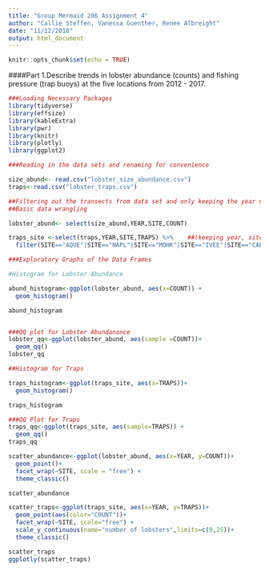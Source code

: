 ```yaml
---
title: "Group Mermaid 206 Assignment 4"
author: "Callie Steffen, Vanessa Guenther, Renee Albreight"
date: "11/12/2018"
output: html_document
---
```


```r
knitr::opts_chunk$set(echo = TRUE)
```

####Part 1.Describe trends in lobster abundance (counts) and fishing pressure (trap buoys) at the five locations from 2012 - 2017. 

```r
###Loading Necessary Packages
library(tidyverse)
library(effsize)
library(kableExtra)
library(pwr)
library(knitr)
library(plotly)
library(ggplot2)

###Reading in the data sets and renaming for convenience

size_abund<- read.csv("lobster_size_abundance.csv")
traps<-read.csv("lobster_traps.csv")

##Filtering out the transects from data set and only keeping the year not month(keeping year, site, count)
##Basic data wrangling

lobster_abund<- select(size_abund,YEAR,SITE,COUNT)

traps_site <-select(traps,YEAR,SITE,TRAPS) %>%    ##(keeping year, site, traps)
  filter(SITE=="AQUE"|SITE=="NAPL"|SITE=="MOHK"|SITE=="IVEE"|SITE=="CARP") ###Filtering for the 5 sites we are looking at

###Exploratory Graphs of the Data Frames

#Histogram for Lobster Abundance

abund_histogram<-ggplot(lobster_abund, aes(x=COUNT)) +
  geom_histogram() 

abund_histogram


###QQ plot for Lobster Abundanance
lobster_qq<-ggplot(lobster_abund, aes(sample =COUNT))+
  geom_qq()
lobster_qq

##Histogram for Traps

traps_histogram<-ggplot(traps_site, aes(x=TRAPS))+
  geom_histogram()

traps_histogram

###QQ Plot for Traps
traps_qq<-ggplot(traps_site, aes(sample=TRAPS)) +
  geom_qq()
traps_qq

scatter_abundance<-ggplot(lobster_abund, aes(x=YEAR, y=COUNT))+
  geom_point()+
  facet_wrap(~SITE, scale = "free") +
  theme_classic()

scatter_abundance

scatter_traps<-ggplot(traps_site, aes(x=YEAR, y=TRAPS))+
  geom_point(aes(color="COUNT"))+
  facet_wrap(~SITE, scale="free") +
  scale_y_continuous(name="number of lobsters",limits=c(0,25))+
  theme_classic()

scatter_traps
ggplotly(scatter_traps)

  


```

